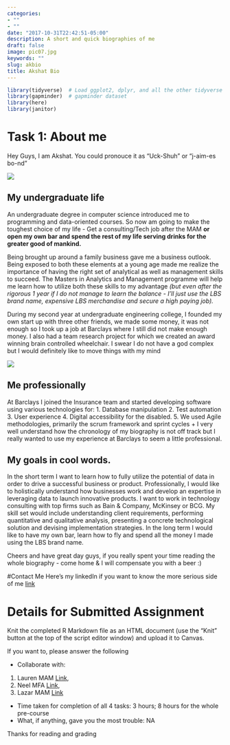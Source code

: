 ```yaml
---
categories:
- ""
- ""
date: "2017-10-31T22:42:51-05:00"
description: A short and quick biographies of me
draft: false
image: pic07.jpg
keywords: ""
slug: akbio
title: Akshat Bio
---
```



```r
library(tidyverse)  # Load ggplot2, dplyr, and all the other tidyverse packages
library(gapminder)  # gapminder dataset
library(here)
library(janitor)
```
# Task 1: About me
Hey Guys, I am Akshat. You could pronouce it as "Uck-Shuh" or "j-aim-es bo-nd"

![](../bb.jfif)

## My undergraduate life
An undergraduate degree in computer science introduced me to programming and data-oriented courses. So now am going to make the toughest choice of my life - Get a consulting/Tech job after the MAM **or open my own bar and spend the rest of my life serving drinks for the greater good of mankind.**

Being brought up around a family business gave me a business
outlook. Being exposed to both these elements at a young age made me realize the importance of having the right set of analytical as well as management skills to succeed. The Masters in Analytics and Management programme will help me learn how to utilize both these skills to my advantage *(but even after the rigorous 1 year if I do not manage to learn the balance - I'll just use the LBS brand name, expensive LBS merchandise and secure a high paying job).*

During my second year at undergraduate engineering college, I founded my own start up with three other friends, we made some money, it was not enough so I took up a job at Barclays where I still did not make enough money. I also had a team research project for which we created an award winning brain controlled wheelchair. I swear I do not have a god complex but I would definitely like to move things with my mind

![](../unagi.jfif) 

## Me professionally

At Barclays I joined the Insurance team and started developing software using various technologies for:
1. Database manipulation
2. Test automation
3. User experience
4. Digital accessibility for the disabled. 
5. We used Agile methodologies, primarily the scrum framework and sprint cycles
+ I very well understand how the chronology of my biography is not off track but I really wanted to use my experience at Barclays to seem a little professional.

## My goals in cool words.
In the short term I want to learn how to fully utilize the potential of data in order to drive a successful business or product. Professionally, I would like to holistically understand how businesses work and develop an expertise in leveraging data to launch innovative products. I want to work in technology consulting with top firms such as Bain & Company, McKinsey or BCG. My skill set would include understanding client requirements, performing quantitative and qualitative
analysis, presenting a concrete technological solution and devising implementation strategies.
In the long term I would like to have my own bar, learn how to fly and spend all the money I made using the LBS brand name.

Cheers and have great day guys, if you really spent your time reading the whole biography - come home & I will compensate you with a beer :) 

#Contact Me
Here's my linkedIn if you want to know the more serious side of me [link](https://www.linkedin.com/in/akshatkacheria/)

# Details for Submitted Assignment

Knit the completed R Markdown file as an HTML document (use the "Knit" button at the top of the script editor window) and upload it to Canvas.

If you want to, please answer the following

- Collaborate with: 
1. Lauren MAM [Link](https://www.linkedin.com/in/laurenjwade/),
2. Neel MFA [Link](https://www.linkedin.com/in/neelmalhotra/),
3. Lazar MAM [Link](https://www.linkedin.com/in/jelic98/)

- Time taken for completion of all 4 tasks: 3 hours; 8 hours for the whole pre-course
- What, if anything, gave you the most trouble: NA

Thanks for reading and grading



